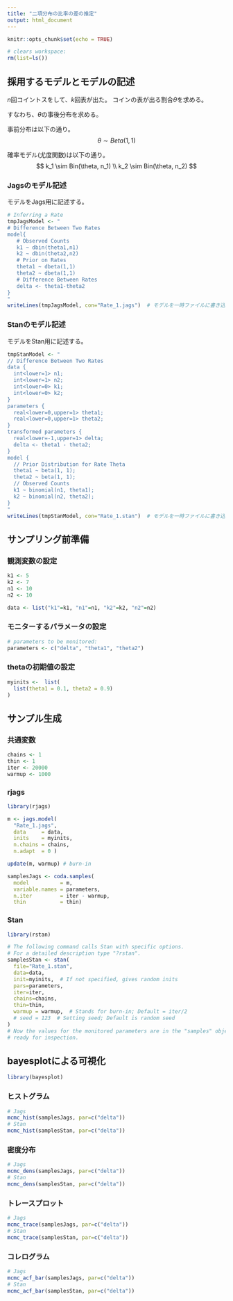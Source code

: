 ```yaml
---
title: "二項分布の比率の差の推定"
output: html_document
---
```


```r
knitr::opts_chunk$set(echo = TRUE)

# clears workspace:  
rm(list=ls()) 
```


## 採用するモデルとモデルの記述

$n$回コイントスをして、$k$回表が出た。
コインの表が出る割合$\theta$を求める。

すなわち、$\theta$の事後分布を求める。

事前分布は以下の通り。
$$
  \theta \sim Beta(1, 1)
$$

確率モデル(尤度関数)は以下の通り。
$$
  k_1 \sim Bin(\theta, n_1) \\
  k_2 \sim Bin(\theta, n_2) 
$$



### Jagsのモデル記述

モデルをJags用に記述する。

```r
# Inferring a Rate
tmpJagsModel <- "
# Difference Between Two Rates
model{
   # Observed Counts
   k1 ~ dbin(theta1,n1)
   k2 ~ dbin(theta2,n2)
   # Prior on Rates
   theta1 ~ dbeta(1,1)
   theta2 ~ dbeta(1,1)
   # Difference Between Rates
   delta <- theta1-theta2
}
"
writeLines(tmpJagsModel, con="Rate_1.jags")  # モデルを一時ファイルに書き込む
```


### Stanのモデル記述

モデルをStan用に記述する。

```r
tmpStanModel <- "
// Difference Between Two Rates
data { 
  int<lower=1> n1; 
  int<lower=1> n2; 
  int<lower=0> k1;
  int<lower=0> k2;
} 
parameters {
  real<lower=0,upper=1> theta1;
  real<lower=0,upper=1> theta2;
} 
transformed parameters {
  real<lower=-1,upper=1> delta;
  delta <- theta1 - theta2;
}
model {
  // Prior Distribution for Rate Theta
  theta1 ~ beta(1, 1);
  theta2 ~ beta(1, 1);
  // Observed Counts
  k1 ~ binomial(n1, theta1);
  k2 ~ binomial(n2, theta2);
}
"
writeLines(tmpStanModel, con="Rate_1.stan")  # モデルを一時ファイルに書き込む
```


## サンプリング前準備

### 観測変数の設定

```r
k1 <- 5
k2 <- 7
n1 <- 10
n2 <- 10

data <- list("k1"=k1, "n1"=n1, "k2"=k2, "n2"=n2) 
```

### モニターするパラメータの設定

```r
# parameters to be monitored:	
parameters <- c("delta", "theta1", "theta2")
```

### thetaの初期値の設定

```r
myinits <-	list(
  list(theta1 = 0.1, theta2 = 0.9)
)
```

## サンプル生成

### 共通変数

```r
chains <- 1
thin <- 1
iter <- 20000
warmup <- 1000
```

### rjags


```r
library(rjags)

m <- jags.model(
  "Rate_1.jags",
  data     = data,
  inits    = myinits,
  n.chains = chains,
  n.adapt  = 0 )

update(m, warmup) # burn-in

samplesJags <- coda.samples(
  model          = m,
  variable.names = parameters,
  n.iter         = iter - warmup,
  thin           = thin)
```

### Stan

```r
library(rstan)

# The following command calls Stan with specific options.
# For a detailed description type "?rstan".
samplesStan <- stan(
  file="Rate_1.stan",   
  data=data, 
  init=myinits,  # If not specified, gives random inits
  pars=parameters,
  iter=iter, 
  chains=chains, 
  thin=thin,
  warmup = warmup,  # Stands for burn-in; Default = iter/2
  # seed = 123  # Setting seed; Default is random seed
)
# Now the values for the monitored parameters are in the "samples" object, 
# ready for inspection.
```



## bayesplotによる可視化

```r
library(bayesplot)
```

### ヒストグラム

```r
# Jags
mcmc_hist(samplesJags, par=c("delta"))
# Stan
mcmc_hist(samplesStan, par=c("delta"))
```

### 密度分布

```r
# Jags
mcmc_dens(samplesJags, par=c("delta"))
# Stan
mcmc_dens(samplesStan, par=c("delta"))
```

### トレースプロット

```r
# Jags
mcmc_trace(samplesJags, par=c("delta"))
# Stan
mcmc_trace(samplesStan, par=c("delta"))
```


### コレログラム

```r
# Jags
mcmc_acf_bar(samplesJags, par=c("delta"))
# Stan
mcmc_acf_bar(samplesStan, par=c("delta"))
```
